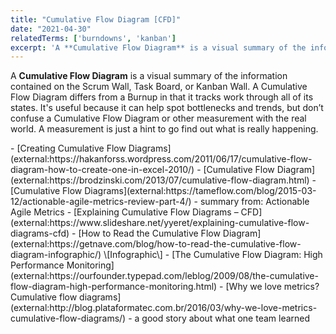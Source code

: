 ```yaml
---
title: "Cumulative Flow Diagram [CFD]"
date: "2021-04-30"
relatedTerms: ['burndowns', 'kanban']
excerpt: 'A **Cumulative Flow Diagram** is a visual summary of the information contained on the'
---
```


A **Cumulative Flow Diagram** is a visual summary of the information contained on the Scrum Wall, Task Board, or Kanban Wall. A Cumulative Flow Diagram differs from a Burnup in that it tracks work through all of its states. It's useful because it can help spot bottlenecks and trends, but don’t confuse a Cumulative Flow Diagram or other measurement with the real world. A measurement is just a hint to go find out what is really happening.

<HighlightBox heading="Resource Links" variant="resourceLinks">
- [Creating Cumulative Flow Diagrams](external:https://hakanforss.wordpress.com/2011/06/17/cumulative-flow-diagram-how-to-create-one-in-excel-2010/)
- [Cumulative Flow Diagram](external:https://brodzinski.com/2013/07/cumulative-flow-diagram.html)
- [Cumulative Flow Diagrams](external:https://tameflow.com/blog/2015-03-12/actionable-agile-metrics-review-part-4/) - summary from: Actionable Agile Metrics
- [Explaining Cumulative Flow Diagrams – CFD](external:https://www.slideshare.net/yyeret/explaining-cumulative-flow-diagrams-cfd)
- [How to Read the Cumulative Flow Diagram](external:https://getnave.com/blog/how-to-read-the-cumulative-flow-diagram-infographic/) \[Infographic\]
- [The Cumulative Flow Diagram: High Performance Monitoring](external:https://ourfounder.typepad.com/leblog/2009/08/the-cumulative-flow-diagram-high-performance-monitoring.html)
- [Why we love metrics? Cumulative flow diagrams](external:http://blog.plataformatec.com.br/2016/03/why-we-love-metrics-cumulative-flow-diagrams/) - a good story about what one team learned
</HighlightBox>
